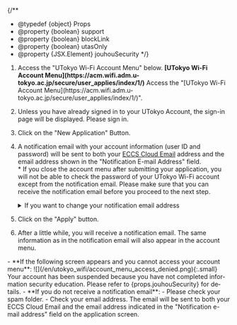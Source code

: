 
{/**
  * @typedef {object} Props
  * @property {boolean} support
  * @property {boolean} blockLink
  * @property {boolean} utasOnly
  * @property {JSX.Element} jouhouSecurity
  */}

1. <If cond={props.blockLink}>
     Access the "UTokyo Wi-Fi Account Menu" below.
     <b class="box center">[UTokyo Wi-Fi Account Menu](https://acm.wifi.adm.u-tokyo.ac.jp/secure/user_applies/index/1/)</b>
     <Fragment slot="else">
       Access the "[UTokyo Wi-Fi Account Menu](https://acm.wifi.adm.u-tokyo.ac.jp/secure/user_applies/index/1/)".
     </Fragment>
   </If>
1. Unless you have already signed in to your UTokyo Account, the sign-in page will be displayed. Please sign in.
1. Click on the "New Application" Button.
1. A notification email with your account information (user ID and password) will be sent to both your [ECCS Cloud Email](/en/eccs_cloud_email) address and the email address shown in the "Notification E-mail Address" field.<br />
   \* If you close the account menu after submitting your application, you will not be able to check the password of your UTokyo Wi-Fi account except from the notification email. Please make sure that you can receive the notification email before you proceed to the next step.
   <details>
      <summary>If you want to change your notification email address</summary>
      <If cond={props.utasOnly}>
        In order to change the email address to which the notification email is sent, log in to [UTAS](https://utas.adm.u-tokyo.ac.jp/campusweb/campusportal.do) and set "E-MAIL 1" in the "Student Information" menu (note that the "E-MAIL 2" address cannot be used as the UTokyo Wi-Fi email address).
        <Fragment slot="else">
          Follow the instructions below to change the email address to which the notification email is sent.

          - For students: Log in to [UTAS](https://utas.adm.u-tokyo.ac.jp/campusweb/campusportal.do) and set "E-MAIL 1" in the "Student Information" menu (note that the "E-MAIL 2" address cannot be used as the UTokyo Wi-Fi email address).
          - For faculty members: Log in to [the Personnel Information MyWeb](https://univtokyo.sharepoint.com/sites/utokyoportal/wiki/d/Personal_information_and_ID_card.aspx) and set your "学内メールアドレス" (Campus Email Address) field in the "パーソナルメニュー" (Personal Menu).
        </Fragment>
      </If>
        Please note that it will take some time for the change to take effect, so please apply for an account after a day you registered your email.
    </details>
1. Click on the "Apply" button.
1. After a little while, you will receive a notification email. The same information as in the notification email will also appear in the account menu.

<Help lang="en" support={props.support}>
  - **If the following screen appears and you cannot access your account menu**:
    ![](/en/utokyo_wifi/account_menu_access_denied.png){:.small}
    Your account has been suspended because you have not completed information security education. Please refer to {props.jouhouSecurity} for details.
  - **If you do not receive a notification email**:
    - Please check your spam folder.
    - Check your email address. The email will be sent to both your ECCS Cloud Email and the email address indicated in the "Notification e-mail address" field on the application screen.
</Help>
